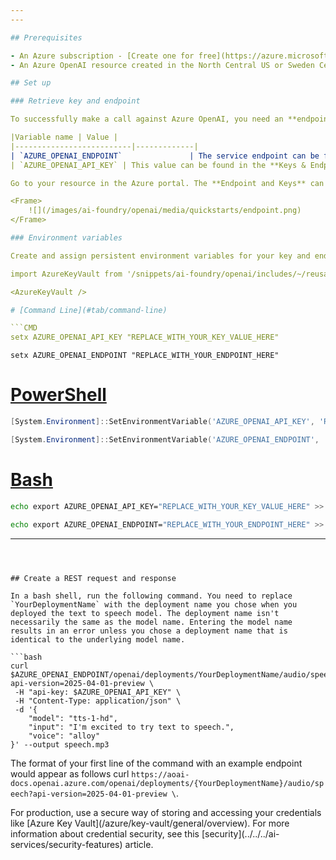 ```yaml
---
---

## Prerequisites

- An Azure subscription - [Create one for free](https://azure.microsoft.com/free/cognitive-services?azure-portal=true).
- An Azure OpenAI resource created in the North Central US or Sweden Central regions with the `tts-1` or `tts-1-hd` model deployed. For more information, see [Create a resource and deploy a model with Azure OpenAI](../how-to/create-resource).

## Set up

### Retrieve key and endpoint

To successfully make a call against Azure OpenAI, you need an **endpoint** and a **key**.

|Variable name | Value |
|--------------------------|-------------|
| `AZURE_OPENAI_ENDPOINT`               | The service endpoint can be found in the **Keys & Endpoint** section when examining your resource from the Azure portal. Alternatively, you can find the endpoint via the **Deployments** page in Azure AI Foundry portal. An example endpoint is: `https://docs-test-001.openai.azure.com/`.|
| `AZURE_OPENAI_API_KEY` | This value can be found in the **Keys & Endpoint** section when examining your resource from the Azure portal. You can use either `KEY1` or `KEY2`.|

Go to your resource in the Azure portal. The **Endpoint and Keys** can be found in the **Resource Management** section. Copy your endpoint and access key as you need both for authenticating your API calls. You can use either `KEY1` or `KEY2`. Always having two keys allows you to securely rotate and regenerate keys without causing a service disruption.

<Frame>
    ![](/images/ai-foundry/openai/media/quickstarts/endpoint.png)
</Frame>

### Environment variables

Create and assign persistent environment variables for your key and endpoint.

import AzureKeyVault from '/snippets/ai-foundry/openai/includes/~/reusable-content/ce-skilling/azure/includes/ai-services/security/azure-key-vault.mdx'

<AzureKeyVault />

# [Command Line](#tab/command-line)

```CMD
setx AZURE_OPENAI_API_KEY "REPLACE_WITH_YOUR_KEY_VALUE_HERE" 
```

```CMD
setx AZURE_OPENAI_ENDPOINT "REPLACE_WITH_YOUR_ENDPOINT_HERE" 
```

# [PowerShell](#tab/powershell)

```powershell
[System.Environment]::SetEnvironmentVariable('AZURE_OPENAI_API_KEY', 'REPLACE_WITH_YOUR_KEY_VALUE_HERE', 'User')
```

```powershell
[System.Environment]::SetEnvironmentVariable('AZURE_OPENAI_ENDPOINT', 'REPLACE_WITH_YOUR_ENDPOINT_HERE', 'User')
```

# [Bash](#tab/bash)

```Bash
echo export AZURE_OPENAI_API_KEY="REPLACE_WITH_YOUR_KEY_VALUE_HERE" >> /etc/environment && source /etc/environment
```

```Bash
echo export AZURE_OPENAI_ENDPOINT="REPLACE_WITH_YOUR_ENDPOINT_HERE" >> /etc/environment && source /etc/environment
```
---
```



## Create a REST request and response

In a bash shell, run the following command. You need to replace `YourDeploymentName` with the deployment name you chose when you deployed the text to speech model. The deployment name isn't necessarily the same as the model name. Entering the model name results in an error unless you chose a deployment name that is identical to the underlying model name.

```bash
curl $AZURE_OPENAI_ENDPOINT/openai/deployments/YourDeploymentName/audio/speech?api-version=2025-04-01-preview \
 -H "api-key: $AZURE_OPENAI_API_KEY" \
 -H "Content-Type: application/json" \
 -d '{
    "model": "tts-1-hd",
    "input": "I'm excited to try text to speech.",
    "voice": "alloy"
}' --output speech.mp3
```

The format of your first line of the command with an example endpoint would appear as follows curl `https://aoai-docs.openai.azure.com/openai/deployments/{YourDeploymentName}/audio/speech?api-version=2025-04-01-preview \`. 

<Info>
For production, use a secure way of storing and accessing your credentials like [Azure Key Vault](/azure/key-vault/general/overview). For more information about credential security, see this [security](../../../ai-services/security-features) article.
</Info>


